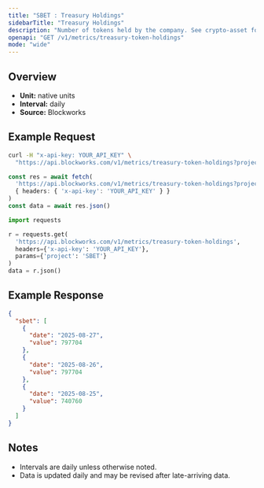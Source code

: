 ```yaml
---
title: "SBET : Treasury Holdings"
sidebarTitle: "Treasury Holdings"
description: "Number of tokens held by the company. See crypto-asset for asset indicator"
openapi: "GET /v1/metrics/treasury-token-holdings"
mode: "wide"
---
```


## Overview

- **Unit:** native units
- **Interval:** daily
- **Source:** Blockworks

## Example Request

<CodeGroup>

```bash cURL
curl -H "x-api-key: YOUR_API_KEY" \
  "https://api.blockworks.com/v1/metrics/treasury-token-holdings?project=SBET"
```

```typescript TypeScript
const res = await fetch(
  'https://api.blockworks.com/v1/metrics/treasury-token-holdings?project=SBET',
  { headers: { 'x-api-key': 'YOUR_API_KEY' } }
)
const data = await res.json()
```

```python Python
import requests

r = requests.get(
  'https://api.blockworks.com/v1/metrics/treasury-token-holdings',
  headers={'x-api-key': 'YOUR_API_KEY'},
  params={'project': 'SBET'}
)
data = r.json()
```

</CodeGroup>

## Example Response

```json
{
  "sbet": [
    {
      "date": "2025-08-27",
      "value": 797704
    },
    {
      "date": "2025-08-26",
      "value": 797704
    },
    {
      "date": "2025-08-25",
      "value": 740760
    }
  ]
}
```

## Notes
- Intervals are daily unless otherwise noted.
- Data is updated daily and may be revised after late-arriving data.
